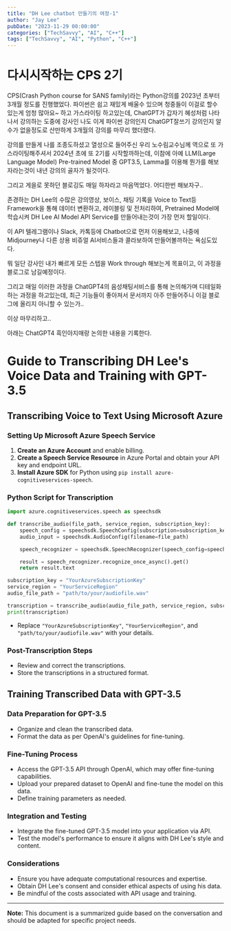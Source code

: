 ```yaml
---
title: "DH Lee chatbot 만들기의 여정-1"
author: "Jay Lee"
pubDate: "2023-11-29 00:00:00"
categories: ["TechSavvy", "AI", "C++"]
tags: ["TechSavvy", "AI", "Python", "C++"]
---
```



# 다시시작하는 CPS 2기

CPS(Crash Python course for SANS family)라는 Python강의를 2023년 초부터 3개월 정도를 진행했었다.
파이썬은 쉽고 재밌게 배울수 있으며 청중들이 이걸로 할수 있는게 엄청 많아요~ 하고 가스라이팅 하고있는데,
ChatGPT가 갑자기 혜성처럼 나타나서 강의하는 도중에 강사인 나도 이게 파이썬 강의인지 ChatGPT잘쓰기 강의인지 알수가 없을정도로 산만하게 3개월의 강의를 마무리 했더랬다.

강의를 만들게 나를 조종도하셨고 열성으로 들어주신 우리 노수림교수님께 역으로 또 가스라이팅해주셔서 2024년 초에 또 2기를 시작할까하는데,
이참에 아예 LLM(Large Language Model) Pre-trained Model 중 GPT3.5, Lamma를 이용해 뭔가를 해보자라는것이 내년 강의의 골자가 될것이다.

그리고 게을로 못하던 블로깅도 매일 하자라고 마음먹었다.
어디한번 해보자구..

존경하는 DH Lee의 수많은 강의영상, 보이스, 채팅 기록을 Voice to Text등 Framework을 통해 데이터 변환하고, 레이블링 및 전처리하여,
Pretrained Model에 학습시켜 DH Lee AI Model API Service를 만들어내는것이 가장 먼저 할일이다.

이 API 텔레그램이나 Slack, 카톡등에 Chatbot으로 먼저 이용해보고, 나중에 Midjourney나 다른 상용 비쥬얼 AI서비스들과 콜라보하여 만들어볼까하는 욕심도있다.

뭐 일단 강사인 내가 빠르게 모든 스텝을 Work through 해보는게 목표이고, 이 과정을 블로그로 남길예정이다.

그리고 매일 이러한 과정을 ChatGPT4의 음성채팅서비스를 통해 논의해가며 디테일화 하는 과정을 하고있는데, 최근 기능들이 좋아져서 문서까지 아주 만들어주니 이걸 블로그에 올리지 아니할 수 있는가..

이상 마무리하고.. 

아래는 ChatGPT4 흑인아지매랑 논의한 내용을 기록한다.

# Guide to Transcribing DH Lee's Voice Data and Training with GPT-3.5

## Transcribing Voice to Text Using Microsoft Azure

### Setting Up Microsoft Azure Speech Service
1. **Create an Azure Account** and enable billing.
2. **Create a Speech Service Resource** in Azure Portal and obtain your API key and endpoint URL.
3. **Install Azure SDK** for Python using `pip install azure-cognitiveservices-speech`.

### Python Script for Transcription
```python
import azure.cognitiveservices.speech as speechsdk

def transcribe_audio(file_path, service_region, subscription_key):
    speech_config = speechsdk.SpeechConfig(subscription=subscription_key, region=service_region)
    audio_input = speechsdk.AudioConfig(filename=file_path)

    speech_recognizer = speechsdk.SpeechRecognizer(speech_config=speech_config, audio_config=audio_input)

    result = speech_recognizer.recognize_once_async().get()
    return result.text

subscription_key = "YourAzureSubscriptionKey"
service_region = "YourServiceRegion"
audio_file_path = "path/to/your/audiofile.wav"

transcription = transcribe_audio(audio_file_path, service_region, subscription_key)
print(transcription)
```
- Replace `"YourAzureSubscriptionKey"`, `"YourServiceRegion"`, and `"path/to/your/audiofile.wav"` with your details.

### Post-Transcription Steps
- Review and correct the transcriptions.
- Store the transcriptions in a structured format.

## Training Transcribed Data with GPT-3.5

### Data Preparation for GPT-3.5
- Organize and clean the transcribed data.
- Format the data as per OpenAI's guidelines for fine-tuning.

### Fine-Tuning Process
- Access the GPT-3.5 API through OpenAI, which may offer fine-tuning capabilities.
- Upload your prepared dataset to OpenAI and fine-tune the model on this data.
- Define training parameters as needed.

### Integration and Testing
- Integrate the fine-tuned GPT-3.5 model into your application via API.
- Test the model's performance to ensure it aligns with DH Lee's style and content.

### Considerations
- Ensure you have adequate computational resources and expertise.
- Obtain DH Lee's consent and consider ethical aspects of using his data.
- Be mindful of the costs associated with API usage and training.

---

**Note:** This document is a summarized guide based on the conversation and should be adapted for specific project needs.
